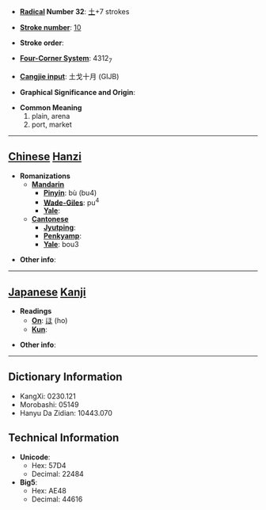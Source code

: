 * '''[[Wiktionary:Chinese radical index| Radical]] Number 32''': [[Wiktionary:Chinese radical index 土|土]]+7 strokes

* '''[[Wiktionary:Chinese total strokes index|Stroke number]]''': [[Wiktionary:Chinese total strokes index 10|10]]

* '''Stroke order''': 

* '''[[Wiktionary:Chinese four corner index|Four-Corner System]]''': 4312<sub>7</sub>

* '''[[Wiktionary:Chinese Cangjie index|Cangjie input]]''': 土戈十月 (GIJB)

* '''Graphical Significance and Origin''': 

* '''Common Meaning'''
*#plain, arena
*# port, market


----

== [[Chinese]] [[Hanzi]] ==

* '''Romanizations'''
** '''[[Mandarin]]'''
*** '''[[Pinyin]]''': bù (bu4)
*** '''[[Wade-Giles]]''': pu<sup>4</sup>
*** '''[[Yale]]''': 
** '''[[Cantonese]]'''
*** '''[[Jyutping]]''':
*** '''[[Penkyamp]]''': 
*** '''[[Yale]]''': bou3

* '''Other info''': 

----

== [[Japanese]] [[Kanji]] ==

* '''Readings'''
** '''[[On]]''': [[ほ]] (ho)
** '''[[Kun]]''': 

* '''Other info''':  

----

== Dictionary Information ==

* KangXi: 0230.121
* Morobashi: 05149
* Hanyu Da Zidian: 10443.070

== Technical Information ==

* '''Unicode''':
** Hex: 57D4
** Decimal: 22484
* '''Big5''':
** Hex: AE48
** Decimal: 44616